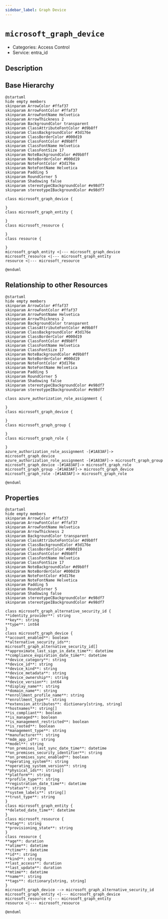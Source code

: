 ```yaml
---
sidebar_label: Graph Device
---
```


# `microsoft_graph_device`

- Categories: Access Control
- Service: entra_id

## Description

## Base Hierarchy

<ZoomPanPinch>

```kroki imgType="plantuml" imgAlt="Hierarchy of Graph Device"
@startuml
hide empty members
skinparam ArrowColor #ffaf37
skinparam ArrowFontColor #ffaf37
skinparam ArrowFontName Helvetica
skinparam ArrowThickness 2
skinparam BackgroundColor transparent
skinparam ClassAttributeFontColor #d9b8ff
skinparam ClassBackgroundColor #3d176e
skinparam ClassBorderColor #000d19
skinparam ClassFontColor #d9b8ff
skinparam ClassFontName Helvetica
skinparam ClassFontSize 17
skinparam NoteBackgroundColor #d9b8ff
skinparam NoteBorderColor #000d19
skinparam NoteFontColor #3d176e
skinparam NoteFontName Helvetica
skinparam Padding 5
skinparam RoundCorner 5
skinparam Shadowing false
skinparam stereotypeCBackgroundColor #e98df7
skinparam stereotypeIBackgroundColor #e98df7

class microsoft_graph_device {

}
class microsoft_graph_entity {

}
class microsoft_resource {

}
class resource {

}
microsoft_graph_entity <|--- microsoft_graph_device
microsoft_resource <|--- microsoft_graph_entity
resource <|--- microsoft_resource

@enduml
```

</ZoomPanPinch>

## Relationship to other Resources

<ZoomPanPinch>

```kroki imgType="plantuml" imgAlt="Diagram of Graph Device resource relationships"
@startuml
hide empty members
skinparam ArrowColor #ffaf37
skinparam ArrowFontColor #ffaf37
skinparam ArrowFontName Helvetica
skinparam ArrowThickness 2
skinparam BackgroundColor transparent
skinparam ClassAttributeFontColor #d9b8ff
skinparam ClassBackgroundColor #3d176e
skinparam ClassBorderColor #000d19
skinparam ClassFontColor #d9b8ff
skinparam ClassFontName Helvetica
skinparam ClassFontSize 17
skinparam NoteBackgroundColor #d9b8ff
skinparam NoteBorderColor #000d19
skinparam NoteFontColor #3d176e
skinparam NoteFontName Helvetica
skinparam Padding 5
skinparam RoundCorner 5
skinparam Shadowing false
skinparam stereotypeCBackgroundColor #e98df7
skinparam stereotypeIBackgroundColor #e98df7

class azure_authorization_role_assignment {

}
class microsoft_graph_device {

}
class microsoft_graph_group {

}
class microsoft_graph_role {

}
azure_authorization_role_assignment -[#1A83AF]-> microsoft_graph_device
azure_authorization_role_assignment -[#1A83AF]-> microsoft_graph_group
microsoft_graph_device -[#1A83AF]-> microsoft_graph_role
microsoft_graph_group -[#1A83AF]-> microsoft_graph_device
microsoft_graph_role -[#1A83AF]-> microsoft_graph_role

@enduml
```

</ZoomPanPinch>

## Properties

<ZoomPanPinch>

```kroki imgType="plantuml" imgAlt="Diagram of Graph Device data model"
@startuml
hide empty members
skinparam ArrowColor #ffaf37
skinparam ArrowFontColor #ffaf37
skinparam ArrowFontName Helvetica
skinparam ArrowThickness 2
skinparam BackgroundColor transparent
skinparam ClassAttributeFontColor #d9b8ff
skinparam ClassBackgroundColor #3d176e
skinparam ClassBorderColor #000d19
skinparam ClassFontColor #d9b8ff
skinparam ClassFontName Helvetica
skinparam ClassFontSize 17
skinparam NoteBackgroundColor #d9b8ff
skinparam NoteBorderColor #000d19
skinparam NoteFontColor #3d176e
skinparam NoteFontName Helvetica
skinparam Padding 5
skinparam RoundCorner 5
skinparam Shadowing false
skinparam stereotypeCBackgroundColor #e98df7
skinparam stereotypeIBackgroundColor #e98df7

class microsoft_graph_alternative_security_id {
**identity_provider**: string
**key**: string
**type**: int64
}
class microsoft_graph_device {
**account_enabled**: boolean
**alternative_security_ids**: microsoft_graph_alternative_security_id[]
**approximate_last_sign_in_date_time**: datetime
**compliance_expiration_date_time**: datetime
**device_category**: string
**device_id**: string
**device_kind**: string
**device_metadata**: string
**device_ownership**: string
**device_version**: int64
**display_name**: string
**domain_name**: string
**enrollment_profile_name**: string
**enrollment_type**: string
**extension_attributes**: dictionary[string, string]
**hostnames**: string[]
**is_compliant**: boolean
**is_managed**: boolean
**is_management_restricted**: boolean
**is_rooted**: boolean
**management_type**: string
**manufacturer**: string
**mdm_app_id**: string
**model**: string
**on_premises_last_sync_date_time**: datetime
**on_premises_security_identifier**: string
**on_premises_sync_enabled**: boolean
**operating_system**: string
**operating_system_version**: string
**physical_ids**: string[]
**platform**: string
**profile_type**: string
**registration_date_time**: datetime
**status**: string
**system_labels**: string[]
**trust_type**: string
}
class microsoft_graph_entity {
**deleted_date_time**: datetime
}
class microsoft_resource {
**etag**: string
**provisioning_state**: string
}
class resource {
**age**: duration
**atime**: datetime
**ctime**: datetime
**id**: string
**kind**: string
**last_access**: duration
**last_update**: duration
**mtime**: datetime
**name**: string
**tags**: dictionary[string, string]
}
microsoft_graph_device --> microsoft_graph_alternative_security_id
microsoft_graph_entity <|--- microsoft_graph_device
microsoft_resource <|--- microsoft_graph_entity
resource <|--- microsoft_resource

@enduml
```

</ZoomPanPinch>
